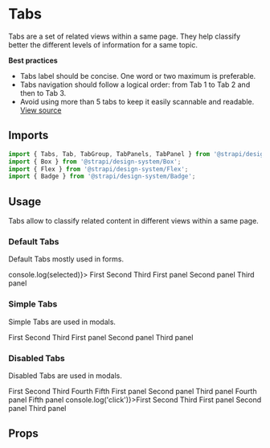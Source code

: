 <!--- Tabs.stories.mdx --->


<Meta title="Design System/Components/Tabs" component={Tabs} />

# Tabs

Tabs are a set of related views within a same page. They help classify better the different levels of information for a same topic.

**Best practices**

- Tabs label should be concise. One word or two maximum is preferable.
- Tabs navigation should follow a logical order: from Tab 1 to Tab 2 and then to Tab 3.
- Avoid using more than 5 tabs to keep it easily scannable and readable.
  [View source](https://github.com/strapi/design-system/tree/develop/packages/strapi-design-system/src/Tabs)

## Imports

```js
import { Tabs, Tab, TabGroup, TabPanels, TabPanel } from '@strapi/design-system/Tabs';
import { Box } from '@strapi/design-system/Box';
import { Flex } from '@strapi/design-system/Flex';
import { Badge } from '@strapi/design-system/Badge';
```

## Usage

Tabs allow to classify related content in different views within a same page.

### Default Tabs

Default Tabs mostly used in forms.

<Canvas>
  <Story name="base">
    <Box padding={8} background="primary100">
      <TabGroup label="Some stuff for the label" id="tabs" onTabChange={(selected) => console.log(selected)}>
        <Tabs>
          <Tab>First</Tab>
          <Tab>Second</Tab>
          <Tab>Third</Tab>
        </Tabs>
        <TabPanels>
          <TabPanel>
            <Box padding={4} background="neutral0">
              First panel
            </Box>
          </TabPanel>
          <TabPanel>
            <Box padding={4} background="neutral0">
              Second panel
            </Box>
          </TabPanel>
          <TabPanel>
            <Box padding={4} background="neutral0">
              Third panel
            </Box>
          </TabPanel>
        </TabPanels>
      </TabGroup>
    </Box>
  </Story>
</Canvas>

### Simple Tabs

Simple Tabs are used in modals.

<Canvas>
  <Story name="simple">
    <Box padding={8} background="neutral0">
      <TabGroup label="Some stuff for the label" id="tabs" variant="simple">
        <Tabs>
          <Tab>First</Tab>
          <Tab hasError>Second</Tab>
          <Tab>Third</Tab>
        </Tabs>
        <TabPanels>
          <TabPanel>
            <Box padding={4} background="neutral0">
              First panel
            </Box>
          </TabPanel>
          <TabPanel>
            <Box padding={4} background="neutral0">
              Second panel
            </Box>
          </TabPanel>
          <TabPanel>
            <Box padding={4} background="neutral0">
              Third panel
            </Box>
          </TabPanel>
        </TabPanels>
      </TabGroup>
    </Box>
  </Story>
</Canvas>

### Disabled Tabs

Disabled Tabs are used in modals.

<Canvas>
  <Story name="disabled">
    <Box padding={8} background="neutral0">
      <TabGroup label="Some stuff for the label" id="tabs" variant="simple">
        <Tabs>
          <Tab disabled>First</Tab>
          <Tab hasError>Second</Tab>
          <Tab disabled>Third</Tab>
          <Tab>Fourth</Tab>
          <Tab disabled>Fifth</Tab>
        </Tabs>
        <TabPanels>
          <TabPanel>
            <Box padding={4} background="neutral0">
              First panel
            </Box>
          </TabPanel>
          <TabPanel>
            <Box padding={4} background="neutral0">
              Second panel
            </Box>
          </TabPanel>
          <TabPanel>
            <Box padding={4} background="neutral0">
              Third panel
            </Box>
          </TabPanel>
          <TabPanel>
            <Box padding={4} background="neutral0">
              Fourth panel
            </Box>
          </TabPanel>
          <TabPanel>
            <Box padding={4} background="neutral0">
              Fifth panel
            </Box>
          </TabPanel>
        </TabPanels>
      </TabGroup>
    </Box>
    <Box padding={8} background="primary100">
      <TabGroup label="Some stuff for the label" id="tabs">
        <Tabs>
          <Tab onClick={() => console.log('click')}>First</Tab>
          <Tab>Second</Tab>
          <Tab disabled>Third</Tab>
        </Tabs>
        <TabPanels>
          <TabPanel>
            <Box padding={4} background="neutral0">
              First panel
            </Box>
          </TabPanel>
          <TabPanel>
            <Box padding={4} background="neutral0">
              Second panel
            </Box>
          </TabPanel>
          <TabPanel>
            <Box padding={4} background="neutral0">
              Third panel
            </Box>
          </TabPanel>
        </TabPanels>
      </TabGroup>
    </Box>
  </Story>
</Canvas>

## Props

<ArgsTable of={TabGroup} />
